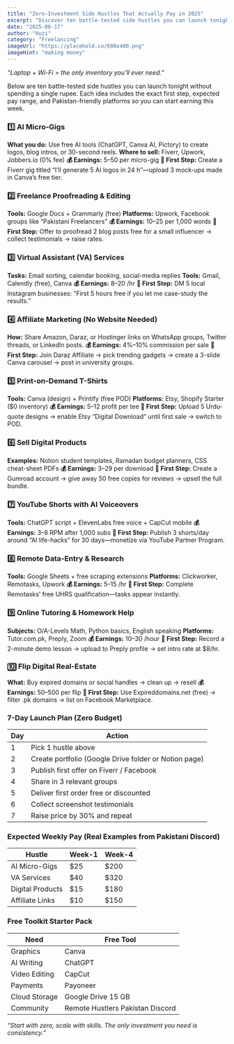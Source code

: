 ```yaml
---
title: "Zero-Investment Side Hustles That Actually Pay in 2025"
excerpt: "Discover ten battle-tested side hustles you can launch tonight without spending a single rupee. Each idea includes the exact first step, expected pay range, and Pakistan-friendly platforms."
date: "2025-08-17"
author: "Huzi"
category: "Freelancing"
imageUrl: "https://placehold.co/600x400.png"
imageHint: "making money"
---
```


_“Laptop + Wi-Fi = the only inventory you’ll ever need.”_

Below are ten battle-tested side hustles you can launch tonight without spending a single rupee. Each idea includes the exact first step, expected pay range, and Pakistan-friendly platforms so you can start earning this week.

### 1️⃣ AI Micro-Gigs

**What you do:** Use free AI tools (ChatGPT, Canva AI, Pictory) to create logos, blog intros, or 30-second reels.
**Where to sell:** Fiverr, Upwork, Jobbers.io (0% fee)
**💰 Earnings:** $5–$50 per micro-gig
**🚀 First Step:** Create a Fiverr gig titled “I’ll generate 5 AI logos in 24 h”—upload 3 mock-ups made in Canva’s free tier.

### 2️⃣ Freelance Proofreading & Editing

**Tools:** Google Docs + Grammarly (free)
**Platforms:** Upwork, Facebook groups like “Pakistani Freelancers”
**💰 Earnings:** $10–$25 per 1,000 words
**🚀 First Step:** Offer to proofread 2 blog posts free for a small influencer → collect testimonials → raise rates.

### 3️⃣ Virtual Assistant (VA) Services

**Tasks:** Email sorting, calendar booking, social-media replies
**Tools:** Gmail, Calendly (free), Canva
**💰 Earnings:** $8–$20 /hr
**🚀 First Step:** DM 5 local Instagram businesses: “First 5 hours free if you let me case-study the results.”

### 4️⃣ Affiliate Marketing (No Website Needed)

**How:** Share Amazon, Daraz, or Hostinger links on WhatsApp groups, Twitter threads, or LinkedIn posts.
**💰 Earnings:** 4%–10% commission per sale
**🚀 First Step:** Join Daraz Affiliate → pick trending gadgets → create a 3-slide Canva carousel → post in university groups.

### 5️⃣ Print-on-Demand T-Shirts

**Tools:** Canva (design) + Printify (free POD)
**Platforms:** Etsy, Shopify Starter ($0 inventory)
**💰 Earnings:** $5–$12 profit per tee
**🚀 First Step:** Upload 5 Urdu-quote designs → enable Etsy “Digital Download” until first sale → switch to POD.

### 6️⃣ Sell Digital Products

**Examples:** Notion student templates, Ramadan budget planners, CSS cheat-sheet PDFs
**💰 Earnings:** $3–$29 per download
**🚀 First Step:** Create a Gumroad account → give away 50 free copies for reviews → upsell the full bundle.

### 7️⃣ YouTube Shorts with AI Voiceovers

**Tools:** ChatGPT script + ElevenLabs free voice + CapCut mobile
**💰 Earnings:** $3–$8 RPM after 1,000 subs
**🚀 First Step:** Publish 3 shorts/day around “AI life-hacks” for 30 days—monetize via YouTube Partner Program.

### 8️⃣ Remote Data-Entry & Research

**Tools:** Google Sheets + free scraping extensions
**Platforms:** Clickworker, Remotasks, Upwork
**💰 Earnings:** $5–$15 /hr
**🚀 First Step:** Complete Remotasks’ free UHRS qualification—tasks appear instantly.

### 9️⃣ Online Tutoring & Homework Help

**Subjects:** O/A-Levels Math, Python basics, English speaking
**Platforms:** Tutor.com.pk, Preply, Zoom
**💰 Earnings:** $10–$30 /hour
**🚀 First Step:** Record a 2-minute demo lesson → upload to Preply profile → set intro rate at $8/hr.

### 🔟 Flip Digital Real-Estate

**What:** Buy expired domains or social handles → clean up → resell
**💰 Earnings:** $50–$500 per flip
**🚀 First Step:** Use Expireddomains.net (free) → filter .pk domains → list on Facebook Marketplace.

### 7-Day Launch Plan (Zero Budget)

| Day | Action                                         |
|-----|------------------------------------------------|
| 1   | Pick 1 hustle above                            |
| 2   | Create portfolio (Google Drive folder or Notion page) |
| 3   | Publish first offer on Fiverr / Facebook       |
| 4   | Share in 3 relevant groups                     |
| 5   | Deliver first order free or discounted         |
| 6   | Collect screenshot testimonials                |
| 7   | Raise price by 30% and repeat                  |

### Expected Weekly Pay (Real Examples from Pakistani Discord)

| Hustle          | Week-1 | Week-4 |
|-----------------|--------|--------|
| AI Micro-Gigs   | $25    | $200   |
| VA Services     | $40    | $320   |
| Digital Products| $15    | $180   |
| Affiliate Links | $10    | $150   |

### Free Toolkit Starter Pack

| Need          | Free Tool                        |
|---------------|----------------------------------|
| Graphics      | Canva                            |
| AI Writing    | ChatGPT                          |
| Video Editing | CapCut                           |
| Payments      | Payoneer                         |
| Cloud Storage | Google Drive 15 GB               |
| Community     | Remote Hustlers Pakistan Discord |

_“Start with zero, scale with skills. The only investment you need is consistency.”_
